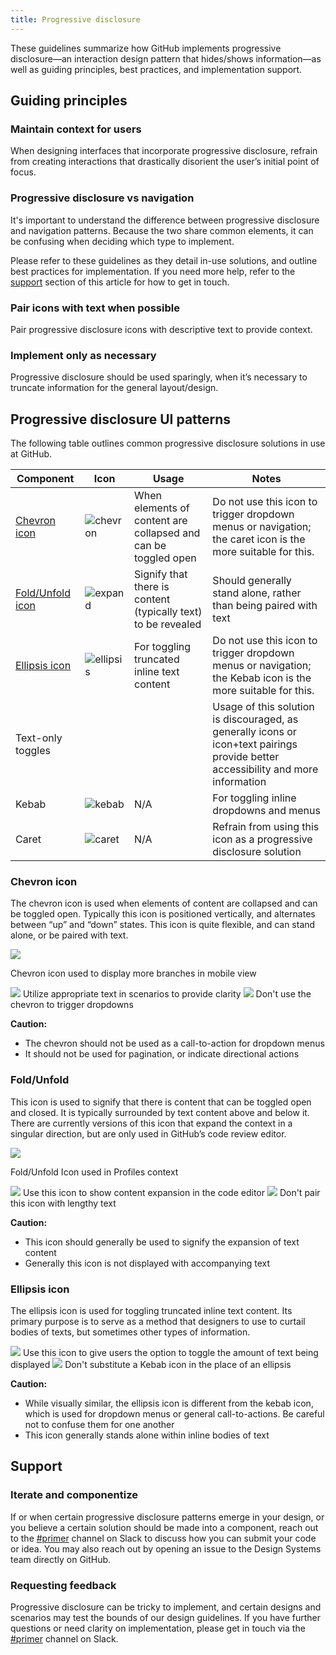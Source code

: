 ```yaml
---
title: Progressive disclosure
---
```



These guidelines summarize how GitHub implements progressive disclosure—an interaction design pattern that hides/shows information—as well as guiding principles, best practices, and implementation support.

## Guiding principles

### Maintain context for users

When designing interfaces that incorporate progressive disclosure, refrain from creating interactions that drastically disorient the user’s initial point of focus.

### Progressive disclosure vs navigation

It's important to understand the difference between progressive disclosure and navigation patterns. Because the two share common elements, it can be confusing when deciding which type to implement.

Please refer to these guidelines as they detail in-use solutions, and outline best practices for implementation. If you need more help, refer to the [support](#support) section of this article for how to get in touch.

### Pair icons with text when possible

Pair progressive disclosure icons with descriptive text to provide context.

### Implement only as necessary

Progressive disclosure should be used sparingly, when it’s necessary to truncate information for the general layout/design.

## Progressive disclosure UI patterns

The following table outlines common progressive disclosure solutions in use at GitHub.

| Component                       | Icon                                                                                                              | Usage                                                          | Notes                                                                                                                             |
| ------------------------------- | ----------------------------------------------------------------------------------------------------------------- | -------------------------------------------------------------- | --------------------------------------------------------------------------------------------------------------------------------- |
| [Chevron icon](#chevron-icon)   | ![chevron](https://user-images.githubusercontent.com/24916540/52089727-1ae9d480-2564-11e9-8291-1ee9d3225427.png)  | When elements of content are collapsed and can be toggled open | Do not use this icon to trigger dropdown menus or navigation; the caret icon is the more suitable for this.                       |
| [Fold/Unfold icon](#foldunfold) | ![expand](https://user-images.githubusercontent.com/24916540/52089724-1a513e00-2564-11e9-84f8-eba077f6abfc.png)   | Signify that there is content (typically text) to be revealed  | Should generally stand alone, rather than being paired with text                                                                  |
| [Ellipsis icon](#ellipsis-icon) | ![ellipsis](https://user-images.githubusercontent.com/24916540/52089725-1ae9d480-2564-11e9-8d29-1dc28740924a.png) | For toggling truncated inline text content                     | Do not use this icon to trigger dropdown menus or navigation; the Kebab icon is the more suitable for this.                       |
| Text-only toggles               |                                                                                                                   |                                                                | Usage of this solution is discouraged, as generally icons or icon+text pairings provide better accessibility and more information |
| Kebab                           | ![kebab](https://user-images.githubusercontent.com/24916540/52089726-1ae9d480-2564-11e9-984b-2d304cc0d46e.png)    | N/A                                                            | For toggling inline dropdowns and menus                                                                                           |
| Caret                           | ![caret](https://user-images.githubusercontent.com/24916540/52089723-1a513e00-2564-11e9-8179-420bba7922e7.png)    | N/A                                                            | Refrain from using this icon as a progressive disclosure solution                                                                 |

### Chevron icon

The chevron icon is used when elements of content are collapsed and can be toggled open. Typically this icon is positioned vertically, and alternates between “up” and “down” states. This icon is quite flexible, and can stand alone, or be paired with text.

<Flex alignItems="center" flexDirection="column" my={5}>
  <BorderBox width={9 / 12}>
    <img src="https://user-images.githubusercontent.com/24916540/52079947-8a9f9580-254b-11e9-9e64-72a2a38f5ebd.png" />
  </BorderBox>
  <p>Chevron icon used to display more branches in mobile view</p>
</Flex>

<DoDontContainer>
  <Do>
    <img src="https://user-images.githubusercontent.com/24916540/52094309-7b344280-2573-11e9-8f1a-d28cf78a0351.png" />
    <Caption>Utilize appropriate text in scenarios to provide clarity</Caption>
  </Do>
  <Dont>
    <img src="https://user-images.githubusercontent.com/24916540/52088378-892c9800-2560-11e9-9e36-0e72599da28a.png" />
    <Caption>Don't use the chevron to trigger dropdowns</Caption>
  </Dont>
</DoDontContainer>

**Caution:**

- The chevron should not be used as a call-to-action for dropdown menus
- It should not be used for pagination, or indicate directional actions

### Fold/Unfold

This icon is used to signify that there is content that can be toggled open and closed. It is typically surrounded by text content above and below it. There are currently versions of this icon that expand the context in a singular direction, but are only used in GitHub’s code review editor.

<Flex alignItems="center" flexDirection="column" my={5}>
  <BorderBox width={9 / 12} border="1px solid" borderColor="gray.3" mb="2">
    <img src="https://user-images.githubusercontent.com/24916540/52096167-c43bc500-257a-11e9-9e20-a0371eb83720.png" />
  </BorderBox>
  <p>Fold/Unfold Icon used in Profiles context</p>
</Flex>

<DoDontContainer>
  <Do>
    <img src="https://user-images.githubusercontent.com/24916540/52096601-47114f80-257c-11e9-92fc-d5a12f980372.png" />
    <Caption>Use this icon to show content expansion in the code editor</Caption>
  </Do>
  <Dont>
    <img src="https://user-images.githubusercontent.com/24916540/52090486-5b4a5200-2566-11e9-8f29-3c26f3787409.png" />
    <Caption>Don't pair this icon with lengthy text</Caption>
  </Dont>
</DoDontContainer>

**Caution:**

- This icon should generally be used to signify the expansion of text content
- Generally this icon is not displayed with accompanying text

### Ellipsis icon

The ellipsis icon is used for toggling truncated inline text content. Its primary purpose is to serve as a method that designers to use to curtail bodies of texts, but sometimes other types of information.

<DoDontContainer>
  <Do>
    <img src="https://user-images.githubusercontent.com/24916540/52093713-14ae2500-2571-11e9-9893-819b563639b1.png" />
    <Caption>Use this icon to give users the option to toggle the amount of text being displayed</Caption>
  </Do>
  <Dont>
    <img src="https://user-images.githubusercontent.com/24916540/52093714-1546bb80-2571-11e9-8799-9260792e40f5.png" />
    <Caption>Don't substitute a Kebab icon in the place of an ellipsis</Caption>
  </Dont>
</DoDontContainer>

**Caution:**

- While visually similar, the ellipsis icon is different from the kebab icon, which is used for dropdown menus or general call-to-actions. Be careful not to confuse them for one another
- This icon generally stands alone within inline bodies of text

## Support

### Iterate and componentize

If or when certain progressive disclosure patterns emerge in your design, or you believe a certain solution should be made into a component, reach out to the [#primer](https://github.slack.com/archives/CSGAVNZ19) channel on Slack to discuss how you can submit your code or idea. You may also reach out by opening an issue to the Design Systems team directly on GitHub.

### Requesting feedback

Progressive disclosure can be tricky to implement, and certain designs and scenarios may test the bounds of our design guidelines. If you have further questions or need clarity on implementation, please get in touch via the [#primer](https://github.slack.com/archives/CSGAVNZ19) channel on Slack.
